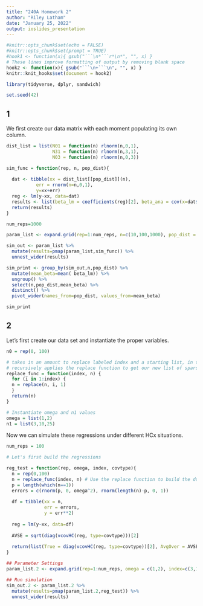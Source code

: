 ```yaml
---
title: "240A Homework 2"
author: "Riley Latham"
date: "January 25, 2022"
output: ioslides_presentation
---
```


```r

#knitr::opts_chunk$set(echo = FALSE)
#knitr::opts_chunk$set(prompt = TRUE)
#hook1 <- function(x){ gsub("```\n*```r*\n*", "", x) }
# These lines improve formatting of output by removing blank space
hook2 <- function(x){ gsub("```\n+```\n", "", x) }
knitr::knit_hooks$set(document = hook2)
```

```r
library(tidyverse, dplyr, sandwich)

set.seed(42)
```

## 1

We first create our data matrix with each moment populating its own column.

```r

dist_list = list(N01 = function(n) rlnorm(n,0,1),
                 N31 = function(n) rlnorm(n,3,1),
                 N03 = function(n) rlnorm(n,0,3))

sim_func = function(rep, n, pop_dist){
  
  dat <- tibble(xx = dist_list[[pop_dist]](n),
           err = rnorm(n=n,0,1),
           y=xx+err)
  reg <- lm(y~xx, data=dat)
  results <- list(beta_lm = coefficients(reg)[2], beta_ana = cov(x=dat$xx, y=dat$y)/var(x=dat$xx))
  return(results)
}

num_reps=1000

param_list <- expand.grid(rep=1:num_reps, n=c(10,100,1000), pop_dist = c("N01", "N31", "N03")) 

sim_out <- param_list %>%
  mutate(results=pmap(param_list,sim_func)) %>%
  unnest_wider(results) 

sim_print <- group_by(sim_out,n,pop_dist) %>%
  mutate(mean_beta=mean( beta_lm)) %>%
  ungroup() %>%
  select(n,pop_dist,mean_beta) %>%
  distinct() %>%
  pivot_wider(names_from=pop_dist, values_from=mean_beta)

sim_print

```

## 2

Let's first create our data set and instantiate the proper variables.

```r
n0 = rep(0, 100)

# takes in an amount to replace labeled index and a starting list, in this case as vector of 100 zeros.
# recursively applies the replace function to get our new list of sparse dummy variables.
replace_func = function(index, n) {
  for (i in 1:index) {
  n = replace(n, i, 1)
  }
  return(n)
}

# Instantiate omega and n1 values
omega = list(1,2)
n1 = list(3,10,25)
```

Now we can simulate these regressions under different HCx situations.

```r

num_reps = 100

# Let's first build the regressions

reg_test = function(rep, omega, index, covtype){
  n = rep(0,100)
  n = replace_func(index, n) # Use the replace function to build the dummy vector
  p = length(which(n==1))
  errors = c(rnorm(p, 0, omega^2), rnorm(length(n)-p, 0, 1))
  
  df = tibble(xx = n,
              err = errors,
              y = err**2)
  
  reg = lm(y~xx, data=df)
  
  AVSE = sqrt(diag(vcovHC(reg, type=covtype)))[2]
  
  return(list(True = diag(vcovHC(reg, type=covtype))[2], AvgOver = AVSE))#, T_stat = summary(vcovHC(reg))[["coefficients"]][, "t value"][2]))
}

## Parameter Settings
param_list.2 <- expand.grid(rep=1:num_reps, omega = c(1,2), index=c(3,10,25), covtype=list("const", "HC0", "HC2", "HC3"))

## Run simulation
sim_out.2 <- param_list.2 %>%
  mutate(results=pmap(param_list.2,reg_test)) %>%
  unnest_wider(results)

```

